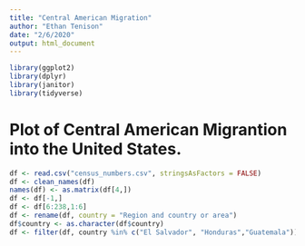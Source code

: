 ```yaml
---
title: "Central American Migration"
author: "Ethan Tenison"
date: "2/6/2020"
output: html_document
---
```


```r
library(ggplot2)
library(dplyr)
library(janitor)
library(tidyverse)
```


# Plot of Central American Migrantion into the United States. 


```r
df <- read.csv("census_numbers.csv", stringsAsFactors = FALSE)
df <- clean_names(df)
names(df) <- as.matrix(df[4,])
df <- df[-1,]
df <- df[6:238,1:6]
df <- rename(df, country = "Region and country or area")
df$country <- as.character(df$country)
df <- filter(df, country %in% c("El Salvador", "Honduras","Guatemala"))
```
